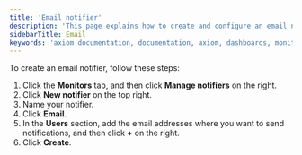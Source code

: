 ```yaml
---
title: 'Email notifier'
description: 'This page explains how to create and configure an email notifier.'
sidebarTitle: Email
keywords: 'axiom documentation, documentation, axiom, dashboards, monitors, notifiers, slack, email, pagerduty, webhook, opsgenie, discord, discord webhook'
---
```


To create an email notifier, follow these steps:

1. Click the **Monitors** tab, and then click **Manage notifiers** on the right.
1. Click **New notifier** on the top right.
1. Name your notifier.
1. Click **Email**.
1. In the **Users** section, add the email addresses where you want to send notifications, and then click **+** on the right.
1. Click **Create**.